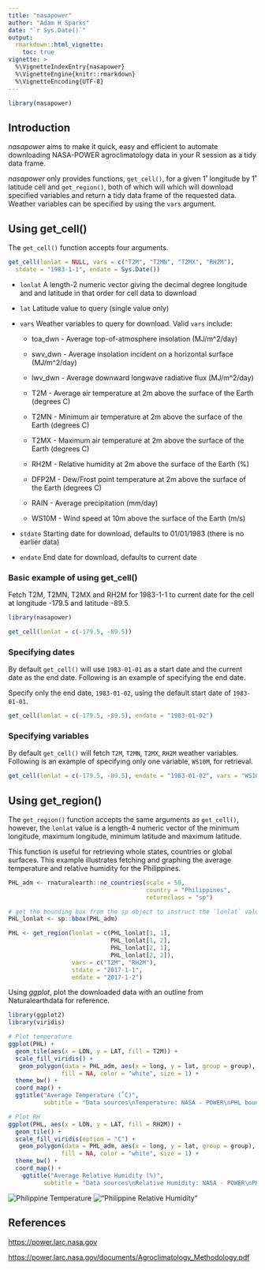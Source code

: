 ```yaml
---
title: "nasapower"
author: "Adam H Sparks"
date: "`r Sys.Date()`"
output:
  rmarkdown::html_vignette:
    toc: true
vignette: >
  %\VignetteIndexEntry{nasapower}
  %\VignetteEngine{knitr::rmarkdown}
  %\VignetteEncoding{UTF-8}
---
```


```r
library(nasapower)
```

## Introduction

_nasapower_ aims to make it quick, easy and efficient to automate downloading
NASA-POWER agroclimatology data in your R session as a tidy data frame.

_nasapower_ only provides functions, `get_cell()`, for a given 1˚ longitude by 1˚ latitude cell and `get_region()`, both of which will which will download
specified variables and return a tidy data frame of the requested data. Weather
variables can be specified by using the `vars` argument. 

## Using get_cell()

The `get_cell()` function accepts four arguments.

```r
get_cell(lonlat = NULL, vars = c("T2M", "T2MN", "T2MX", "RH2M"),
  stdate = "1983-1-1", endate = Sys.Date())
```

- `lonlat` A length-2 numeric vector giving the decimal degree longitude and
and latitude in that order for cell data to download

- `lat` Latitude value to query (single value only)

- `vars` Weather variables to query for download. Valid `vars` include:

    * toa_dwn - Average top-of-atmosphere insolation (MJ/m^2/day)

    * swv_dwn - Average insolation incident on a horizontal surface (MJ/m^2/day)

    * lwv_dwn - Average downward longwave radiative flux (MJ/m^2/day)

    * T2M - Average air temperature at 2m above the surface of the Earth (degrees C)

    * T2MN - Minimum air temperature at 2m above the surface of the Earth (degrees C)

    * T2MX - Maximum air temperature at 2m above the surface of the Earth (degrees C)

    * RH2M - Relative humidity at 2m above the surface of the Earth (%)

    * DFP2M - Dew/Frost point temperature at 2m above the surface of the Earth (degrees C)

    * RAIN - Average precipitation (mm/day)

    * WS10M - Wind speed at 10m above the surface of the Earth (m/s)

- `stdate` Starting date for download, defaults to 01/01/1983 (there is no
earlier data)

- `endate` End date for download, defaults to current date

### Basic example of using get_cell()

Fetch T2M, T2MN, T2MX and RH2M for 1983-1-1 to current date for the cell at
longitude -179.5 and latitude -89.5.

```r
library(nasapower)

get_cell(lonlat = c(-179.5, -89.5))
```

### Specifying dates

By default `get_cell()` will use `1983-01-01` as a start date and the current
date as the end date. Following is an example of specifying the end date.

Specify only the end date, `1983-01-02`, using the default start date of
`1983-01-01`.

```r
get_cell(lonlat = c(-179.5, -89.5), endate = "1983-01-02")
```

### Specifying variables

By default `get_cell()` will fetch `T2M`, `T2MN`, `T2MX`, `RH2M` weather
variables. Following is an example of specifying only one variable, `WS10M`,
for retrieval.

```r
get_cell(lonlat = c(-179.5, -89.5), endate = "1983-01-02", vars = "WS10M")
```

## Using get_region()

The `get_region()` function accepts the same arguments as `get_cell()`, however,
the `lonlat` value is a length-4 numeric vector of the minimum longitude, maximum longitude, minimum latitude and maximum latitude.

This function is useful for retrieving whole states, countries or global
surfaces. This example illustrates fetching and graphing the average temperature
and relative humidity for the Philippines.

```r
PHL_adm <- rnaturalearth::ne_countries(scale = 50,
                                       country = "Philippines",
                                       returnclass = "sp")

# get the bounding box from the sp object to instruct the `lonlat` values
PHL_lonlat <- sp::bbox(PHL_adm)

PHL <- get_region(lonlat = c(PHL_lonlat[1, 1],
                             PHL_lonlat[1, 2],
                             PHL_lonlat[2, 1],
                             PHL_lonlat[2, 2]), 
                  vars = c("T2M", "RH2M"),
                  stdate = "2017-1-1",
                  endate = "2017-1-2")
```


Using _ggplot_, plot the downloaded data with an outline from Naturalearthdata
for reference.

```r
library(ggplot2)
library(viridis)

# Plot temperature
ggplot(PHL) +
  geom_tile(aes(x = LON, y = LAT, fill = T2M)) +
  scale_fill_viridis() +
   geom_polygon(data = PHL_adm, aes(x = long, y = lat, group = group), 
               fill = NA, color = "white", size = 1) +
  theme_bw() +
  coord_map() +
  ggtitle("Average Temperature (˚C)",
          subtitle = "Data sources\nTemperature: NASA - POWER\nPHL boundary: Naturalearthdata")

# Plot RH
ggplot(PHL, aes(x = LON, y = LAT, fill = RH2M)) +
  geom_tile() +
  scale_fill_viridis(option = "C") +
   geom_polygon(data = PHL_adm, aes(x = long, y = lat, group = group), 
               fill = NA, color = "white", size = 1) +
  theme_bw() +
  coord_map() +
    ggtitle("Average Relative Humidity (%)",
          subtitle = "Data sources\nRelative Humidity: NASA - POWER\nPHL boundary: Naturalearthdata")
```


![Philippine Temperature](plot_phl-1.png)
!["Philippine Relative Humidity"](plot_phl-2.png)

## References

<https://power.larc.nasa.gov>

<https://power.larc.nasa.gov/documents/Agroclimatology_Methodology.pdf>
